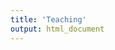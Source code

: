 ```yaml
---
title: 'Teaching'
output: html_document
---
```


<link rel="stylesheet" href="styles.css" type="text/css">
